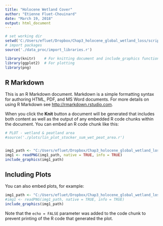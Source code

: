 ---
title: "Holocene Wetland Cover"
author: "Etienne Fluet-Chouinard"
date: "March 19, 2018"
output: html_document
---

```{r setup, include=FALSE}

# set working dir
setwd('C:/Users/efluet/Dropbox/Chap3_holocene_global_wetland_loss/scripts/r')
# import packages
source('./data_proc/import_libraries.r')

library(knitr)    # For knitting document and include_graphics function
library(ggplot2)  # For plotting
library(png)
```

## R Markdown

This is an R Markdown document. Markdown is a simple formatting syntax for authoring HTML, PDF, and MS Word documents. For more details on using R Markdown see <http://rmarkdown.rstudio.com>.

When you click the **Knit** button a document will be generated that includes both content as well as the output of any embedded R code chunks within the document. You can embed an R code chunk like this:

```{r cars, out.width = "50%"}


# PLOT - wetland & peatland area 
#source('./plots/lin_plot_stocker_sum_wet_peat_area.r')


img1_path <- "C:/Users/efluet/Dropbox/Chap3_holocene_global_wetland_loss/output/figures/line_plot_sum_nat_wet_20th.png"
img1 <- readPNG(img1_path, native = TRUE, info = TRUE)
include_graphics(img1_path)

```

## Including Plots

You can also embed plots, for example:

```{r pressure, echo=FALSE, out.width = "50%"}

img1_path <- "C:/Users/efluet/Dropbox/Chap3_holocene_global_wetland_loss/output/figures/gif/wetloss.gif"
#img1 <- readPNG(img1_path, native = TRUE, info = TRUE)
include_graphics(img1_path)

```

Note that the `echo = FALSE` parameter was added to the code chunk to prevent printing of the R code that generated the plot.
